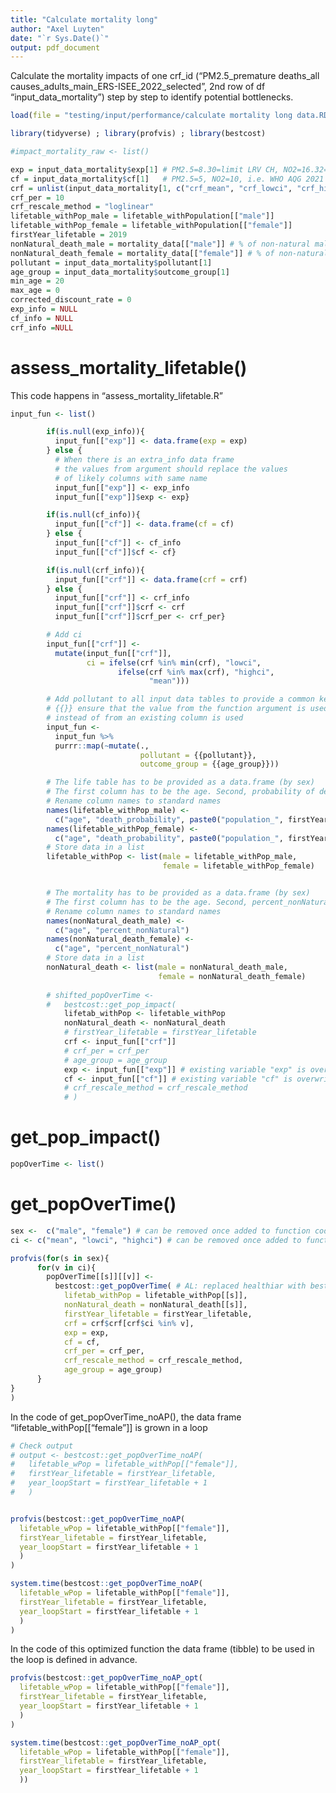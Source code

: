 ```yaml
---
title: "Calculate mortality long"
author: "Axel Luyten"
date: "`r Sys.Date()`"
output: pdf_document
---
```


Calculate the mortality impacts of one crf_id ("PM2.5_premature deaths_all causes_adults_main_ERS-ISEE_2022_selected", 2nd row of df "input_data_mortality") step by step to identify potential bottlenecks.

```r
load(file = "testing/input/performance/calculate mortality long data.RData") # workspace image from "testing_Rpackage" before running chunk "impact mortality"

library(tidyverse) ; library(profvis) ; library(bestcost)

```

```r
#impact_mortality_raw <- list()

exp = input_data_mortality$exp[1] # PM2.5=8.30=limit LRV CH, NO2=16.32=mean conc. in CH in 2019
cf = input_data_mortality$cf[1]   # PM2.5=5, NO2=10, i.e. WHO AQG 2021
crf = unlist(input_data_mortality[1, c("crf_mean", "crf_lowci", "crf_highci")])
crf_per = 10
crf_rescale_method = "loglinear"
lifetable_withPop_male = lifetable_withPopulation[["male"]]
lifetable_withPop_female = lifetable_withPopulation[["female"]]
firstYear_lifetable = 2019
nonNatural_death_male = mortality_data[["male"]] # % of non-natural male deaths in BHD
nonNatural_death_female = mortality_data[["female"]] # % of non-natural female deaths in BHD
pollutant = input_data_mortality$pollutant[1]
age_group = input_data_mortality$outcome_group[1]
min_age = 20
max_age = 0
corrected_discount_rate = 0
exp_info = NULL
cf_info = NULL
crf_info =NULL
```

# assess_mortality_lifetable()
This code happens in "assess_mortality_lifetable.R"
```r

input_fun <- list()

        if(is.null(exp_info)){
          input_fun[["exp"]] <- data.frame(exp = exp)
        } else {
          # When there is an extra_info data frame
          # the values from argument should replace the values
          # of likely columns with same name
          input_fun[["exp"]] <- exp_info
          input_fun[["exp"]]$exp <- exp}

        if(is.null(cf_info)){
          input_fun[["cf"]] <- data.frame(cf = cf)
        } else {
          input_fun[["cf"]] <- cf_info
          input_fun[["cf"]]$cf <- cf}

        if(is.null(crf_info)){
          input_fun[["crf"]] <- data.frame(crf = crf)
        } else {
          input_fun[["crf"]] <- crf_info
          input_fun[["crf"]]$crf <- crf
          input_fun[["crf"]]$crf_per <- crf_per}

        # Add ci
        input_fun[["crf"]] <-
          mutate(input_fun[["crf"]],
                 ci = ifelse(crf %in% min(crf), "lowci",
                        ifelse(crf %in% max(crf), "highci",
                               "mean")))

        # Add pollutant to all input data tables to provide a common key for joining
        # {{}} ensure that the value from the function argument is used
        # instead of from an existing column is used
        input_fun <-
          input_fun %>%
          purrr::map(~mutate(.,
                             pollutant = {{pollutant}},
                             outcome_group = {{age_group}}))

        # The life table has to be provided as a data.frame (by sex)
        # The first column has to be the age. Second, probability of death. Third, population.
        # Rename column names to standard names
        names(lifetable_withPop_male) <-
          c("age", "death_probability", paste0("population_", firstYear_lifetable))
        names(lifetable_withPop_female) <-
          c("age", "death_probability", paste0("population_", firstYear_lifetable))
        # Store data in a list
        lifetable_withPop <- list(male = lifetable_withPop_male,
                                  female = lifetable_withPop_female)


        # The mortality has to be provided as a data.frame (by sex)
        # The first column has to be the age. Second, percent_nonNatural.
        # Rename column names to standard names
        names(nonNatural_death_male) <-
          c("age", "percent_nonNatural")
        names(nonNatural_death_female) <-
          c("age", "percent_nonNatural")
        # Store data in a list
        nonNatural_death <- list(male = nonNatural_death_male,
                                 female = nonNatural_death_female)
        
        # shifted_popOverTime <-
        #   bestcost::get_pop_impact(
            lifetab_withPop <- lifetable_withPop
            nonNatural_death <- nonNatural_death
            # firstYear_lifetable = firstYear_lifetable
            crf <- input_fun[["crf"]]
            # crf_per = crf_per
            # age_group = age_group
            exp <- input_fun[["exp"]] # existing variable "exp" is overwritten ####
            cf <- input_fun[["cf"]] # existing variable "cf" is overwritten ####
            # crf_rescale_method = crf_rescale_method
            # )
```

# get_pop_impact()
```r
popOverTime <- list()
```

# get_popOverTime()
```r
sex <-  c("male", "female") # can be removed once added to function code
ci <- c("mean", "lowci", "highci") # can be removed once added to function code

profvis(for(s in sex){
      for(v in ci){
        popOverTime[[s]][[v]] <-
          bestcost::get_popOverTime( # AL: replaced healthiar with bestcost ####
            lifetab_withPop = lifetable_withPop[[s]],
            nonNatural_death = nonNatural_death[[s]],
            firstYear_lifetable = firstYear_lifetable,
            crf = crf$crf[crf$ci %in% v],
            exp = exp,
            cf = cf,
            crf_per = crf_per,
            crf_rescale_method = crf_rescale_method,
            age_group = age_group)
      }
}
)
```

In the code of get_popOverTime_noAP(), the data frame "lifetable_withPop[["female"]] is grown in a loop
```r
# Check output 
# output <- bestcost::get_popOverTime_noAP(
#   lifetable_wPop = lifetable_withPop[["female"]],
#   firstYear_lifetable = firstYear_lifetable,
#   year_loopStart = firstYear_lifetable + 1
#   )


profvis(bestcost::get_popOverTime_noAP(
  lifetable_wPop = lifetable_withPop[["female"]],
  firstYear_lifetable = firstYear_lifetable,
  year_loopStart = firstYear_lifetable + 1
  )
)

system.time(bestcost::get_popOverTime_noAP(
  lifetable_wPop = lifetable_withPop[["female"]],
  firstYear_lifetable = firstYear_lifetable,
  year_loopStart = firstYear_lifetable + 1
  )
)
```

In the code of this optimized function the data frame (tibble) to be used in the loop is defined in advance.
```r
profvis(bestcost::get_popOverTime_noAP_opt(
  lifetable_wPop = lifetable_withPop[["female"]],
  firstYear_lifetable = firstYear_lifetable,
  year_loopStart = firstYear_lifetable + 1
  )
)

system.time(bestcost::get_popOverTime_noAP_opt(
  lifetable_wPop = lifetable_withPop[["female"]],
  firstYear_lifetable = firstYear_lifetable,
  year_loopStart = firstYear_lifetable + 1
  ))
```




